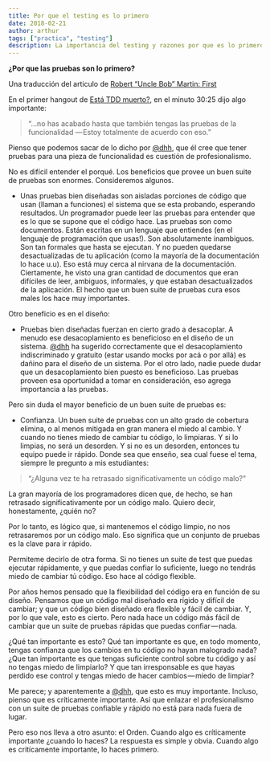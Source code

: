 ```yaml
---
title: Por que el testing es lo primero
date: 2018-02-21
author: arthur
tags: ["practica", "testing"]
description: La importancia del testing y razones por que es lo primero, en especial en Test Driven Development (TDD)
---
```


**¿Por que las pruebas son lo primero?**

Una traducción del articulo de [Robert “Uncle Bob” Martin: First](http://blog.cleancoder.com/uncle-bob/2014/05/19/First.html)

En el primer hangout de [Está TDD muerto?](https://www.youtube.com/watch?v=z9quxZsLcfo), en el minuto 30:25 dijo algo importante:

> “…no has acabado hasta que también tengas las pruebas de la funcionalidad — Estoy totalmente de acuerdo con eso.”

Pienso que podemos sacar de lo dicho por [@dhh](1), que él cree que tener pruebas para una pieza de funcionalidad es cuestión de profesionalismo.

No es difícil entender el porqué. Los beneficios que provee un buen suite de pruebas son enormes. Consideremos algunos.

- Unas pruebas bien diseñadas son aisladas porciones de código que usan (llaman a funciones) el sistema que se esta probando, esperando resultados. Un programador puede leer las pruebas para entender que es lo que se supone que el código hace. Las pruebas son como documentos. Están escritas en un lenguaje que entiendes (en el lenguaje de programación que usas!). Son absolutamente inambiguos. Son tan formales que hasta se ejecutan. Y no pueden quedarse desactualizadas de tu aplicación (como la mayoría de la documentación lo hace u.u).
  Eso está muy cerca al nirvana de la documentación. Ciertamente, he visto una gran cantidad de documentos que eran difíciles de leer, ambiguos, informales, y que estaban desactualizados de la aplicación. El hecho que un buen suite de pruebas cura esos males los hace muy importantes.

Otro beneficio es en el diseño:

- Pruebas bien diseñadas fuerzan en cierto grado a desacoplar. A menudo ese desacoplamiento es beneficioso en el diseño de un sistema.
  [@dhh](1) ha sugerido correctamente que el desacoplamiento indiscriminado y gratuito (estar usando mocks por acá o por allá) es dañino para el diseño de un sistema. Por el otro lado, nadie puede dudar que un desacoplamiento bien puesto es beneficioso. Las pruebas proveen esa oportunidad a tomar en consideración, eso agrega importancia a las pruebas.

Pero sin duda el mayor beneficio de un buen suite de pruebas es:

- Confianza. Un buen suite de pruebas con un alto grado de cobertura elimina, o al menos mitigada en gran manera el miedo al cambio. Y cuando no tienes miedo de cambiar tu código, lo limpiaras. Y si lo limpias, no será un desorden. Y si no es un desorden, entonces tu equipo puede ir rápido.
  Donde sea que enseño, sea cual fuese el tema, siempre le pregunto a mis estudiantes:

> “¿Alguna vez te ha retrasado significativamente un código malo?"

La gran mayoría de los programadores dicen que, de hecho, se han retrasado significativamente por un código malo. Quiero decir, honestamente, ¿quién no?

Por lo tanto, es lógico que, si mantenemos el código limpio, no nos retrasaremos por un código malo. Eso significa que un conjunto de pruebas es la clave para ir rápido.

Permiteme decirlo de otra forma. Si no tienes un suite de test que puedas ejecutar rápidamente, y que puedas confiar lo suficiente, luego no tendrás miedo de cambiar tú código. Eso hace al código flexible.

Por años hemos pensado que la flexibilidad del código era en función de su diseño. Pensamos que un código mal diseñado era rígido y difícil de cambiar; y que un código bien diseñado era flexible y fácil de cambiar. Y, por lo que vale, esto es cierto. Pero nada hace un código más fácil de cambiar que un suite de pruebas rápidas que puedas confiar — nada.

¿Qué tan importante es esto? Qué tan importante es que, en todo momento, tengas confianza que los cambios en tu código no hayan malogrado nada? ¿Que tan importante es que tengas suficiente control sobre tu código y así no tengas miedo de limpiarlo? Y que tan irresponsable es que hayas perdido ese control y tengas miedo de hacer cambios — miedo de limpiar?

Me parece; y aparentemente a [@dhh](1), que esto es muy importante. Incluso, pienso que es críticamente importante. Así que enlazar el profesionalismo con un suite de pruebas confiable y rápido no está para nada fuera de lugar.

Pero eso nos lleva a otro asunto: el Orden. Cuando algo es críticamente importante ¿cuando lo haces? La respuesta es simple y obvia. Cuando algo es critícamente importante, lo haces primero.

[1]: https://twitter.com/dhh
